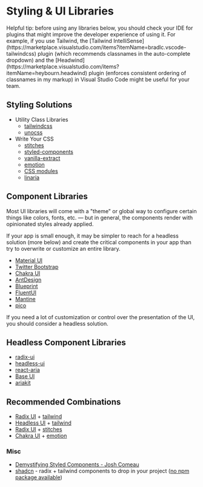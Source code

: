 
# Styling & UI Libraries

<Note>
  Helpful tip: before using any libraries below, you should check your IDE for
  plugins that might improve the developer experience of using it. For example,
  if you use Tailwind, the [Tailwind
  IntelliSense](https://marketplace.visualstudio.com/items?itemName=bradlc.vscode-tailwindcss)
  plugin (which recommends classnames in the auto-complete dropdown) and the
  [Headwind](https://marketplace.visualstudio.com/items?itemName=heybourn.headwind)
  plugin (enforces consistent ordering of classnames in my markup) in Visual
  Studio Code might be useful for your team.
</Note>

## Styling Solutions

- Utility Class Libraries
  - [tailwindcss](https://www.npmjs.com/package/tailwindcss)
  - [unocss](https://www.npmjs.com/package/unocss)
- Write Your CSS
  - [stitches](https://www.npmjs.com/package/@stitches/react)
  - [styled-components](https://www.npmjs.com/package/styled-components)
  - [vanilla-extract](https://www.npmjs.com/package/@vanilla-extract/css)
  - [emotion](https://www.npmjs.com/package/@emotion/css)
  - [CSS modules](https://www.npmjs.com/package/css-modules)
  - [linaria](https://www.npmjs.com/package/linaria)

## Component Libraries

Most UI libraries will come with a "theme" or global way to configure certain things like colors, fonts, etc. — but in general, the components render with opinionated styles already applied.

If your app is small enough, it may be simpler to reach for a headless solution (more below) and create the critical components in your app than try to overwrite or customize an entire library.

- [Material UI](https://www.npmjs.com/package/@mui/material)
- [Twitter Bootstrap](https://www.npmjs.com/package/react-bootstrap)
- [Chakra UI](https://www.npmjs.com/package/@chakra-ui/react)
- [AntDesign](https://www.npmjs.com/package/antd)
- [Blueprint](https://www.npmjs.com/package/@blueprintjs/core/)
- [FluentUI](https://www.npmjs.com/package/@fluentui/react-components)
- [Mantine](https://www.npmjs.com/package/@mantine/core)
- [pico](https://www.npmjs.com/package/@picocss/pico)

<Note>
  If you need a lot of customization or control over the presentation of the UI,
  you should consider a headless solution.
</Note>

## Headless Component Libraries

- [radix-ui](https://www.npmjs.com/package/@radix-ui/primitive)
- [headless-ui](https://www.npmjs.com/package/@headlessui/react)
- [react-aria](https://www.npmjs.com/package/react-aria)
- [Base UI](https://www.npmjs.com/package/@mui/base)
- [ariakit](https://www.npmjs.com/package/ariakit)

## Recommended Combinations

- [Radix UI](https://www.npmjs.com/package/@radix-ui/primitive) + [tailwind](https://www.npmjs.com/package/tailwindcss)
- [Headless UI](https://www.npmjs.com/package/@headlessui/react) + [tailwind](https://www.npmjs.com/package/tailwindcss)
- [Radix UI](https://www.npmjs.com/package/@radix-ui/primitive) + [stitches](https://www.npmjs.com/package/@stitches/react)
- [Chakra UI](https://www.npmjs.com/package/@chakra-ui/react) + [emotion](https://www.npmjs.com/package/@emotion/css)

### Misc

- [Demystifying Styled Components - Josh Comeau](https://www.joshwcomeau.com/react/demystifying-styled-components/)
- [shadcn](https://ui.shadcn.com/docs/components/accordion) - radix + tailwind components to drop in your project ([no npm package available](https://ui.shadcn.com/docs))
